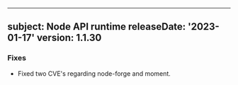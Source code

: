 
---
subject: Node API runtime
releaseDate: '2023-01-17'
version: 1.1.30
---

### Fixes
* Fixed two CVE's regarding node-forge and moment.
